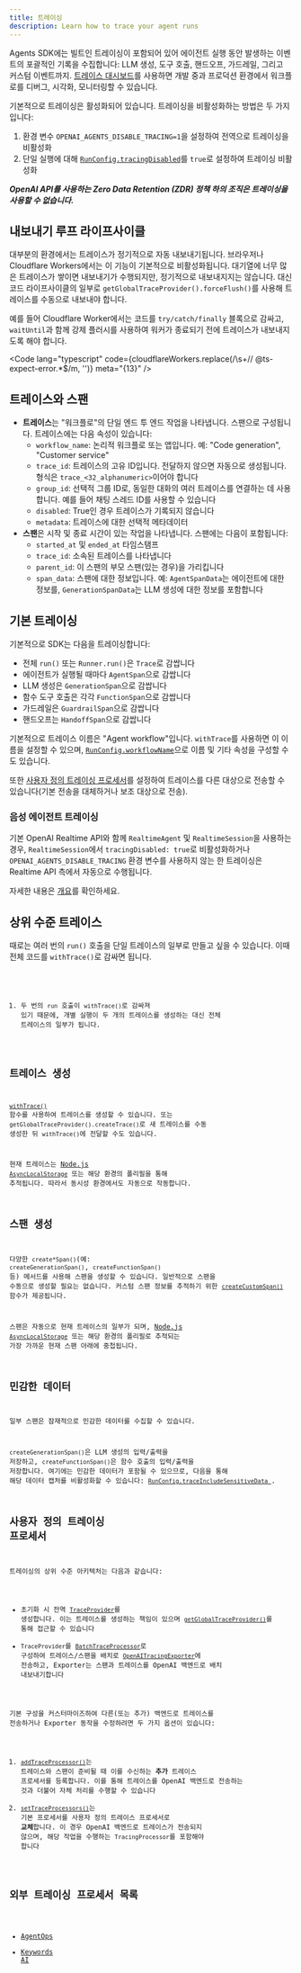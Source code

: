 ```yaml
---
title: 트레이싱
description: Learn how to trace your agent runs
---
```



Agents SDK에는 빌트인 트레이싱이 포함되어 있어 에이전트 실행 동안 발생하는 이벤트의 포괄적인 기록을 수집합니다: LLM 생성, 도구 호출, 핸드오프, 가드레일, 그리고 커스텀 이벤트까지. [트레이스 대시보드](https://platform.openai.com/traces)를 사용하면 개발 중과 프로덕션 환경에서 워크플로를 디버그, 시각화, 모니터링할 수 있습니다.

<Aside type="note">

기본적으로 트레이싱은 활성화되어 있습니다. 트레이싱을 비활성화하는 방법은 두 가지입니다:

1. 환경 변수 `OPENAI_AGENTS_DISABLE_TRACING=1`을 설정하여 전역으로 트레이싱을 비활성화
2. 단일 실행에 대해 [`RunConfig.tracingDisabled`](/openai-agents-js/openai/agents-core/type-aliases/runconfig/#tracingdisabled)를 `true`로 설정하여 트레이싱 비활성화

**_OpenAI API를 사용하는 Zero Data Retention (ZDR) 정책 하의 조직은 트레이싱을 사용할 수 없습니다._**

</Aside>

## 내보내기 루프 라이프사이클

대부분의 환경에서는 트레이스가 정기적으로 자동 내보내기됩니다. 브라우저나 Cloudflare Workers에서는 이 기능이 기본적으로 비활성화됩니다. 대기열에 너무 많은 트레이스가 쌓이면 내보내기가 수행되지만, 정기적으로 내보내지지는 않습니다. 대신 코드 라이프사이클의 일부로 `getGlobalTraceProvider().forceFlush()`를 사용해 트레이스를 수동으로 내보내야 합니다.

예를 들어 Cloudflare Worker에서는 코드를 `try/catch/finally` 블록으로 감싸고, `waitUntil`과 함께 강제 플러시를 사용하여 워커가 종료되기 전에 트레이스가 내보내지도록 해야 합니다.

<Code
  lang="typescript"
  code={cloudflareWorkers.replace(/\s+\/\/ @ts-expect-error.*$/m, '')}
  meta="{13}"
/>

## 트레이스와 스팬

- **트레이스**는 "워크플로"의 단일 엔드 투 엔드 작업을 나타냅니다. 스팬으로 구성됩니다. 트레이스에는 다음 속성이 있습니다:
  - `workflow_name`: 논리적 워크플로 또는 앱입니다. 예: "Code generation", "Customer service"
  - `trace_id`: 트레이스의 고유 ID입니다. 전달하지 않으면 자동으로 생성됩니다. 형식은 `trace_<32_alphanumeric>`이어야 합니다
  - `group_id`: 선택적 그룹 ID로, 동일한 대화의 여러 트레이스를 연결하는 데 사용합니다. 예를 들어 채팅 스레드 ID를 사용할 수 있습니다
  - `disabled`: True인 경우 트레이스가 기록되지 않습니다
  - `metadata`: 트레이스에 대한 선택적 메타데이터
- **스팬**은 시작 및 종료 시간이 있는 작업을 나타냅니다. 스팬에는 다음이 포함됩니다:
  - `started_at` 및 `ended_at` 타임스탬프
  - `trace_id`: 소속된 트레이스를 나타냅니다
  - `parent_id`: 이 스팬의 부모 스팬(있는 경우)을 가리킵니다
  - `span_data`: 스팬에 대한 정보입니다. 예: `AgentSpanData`는 에이전트에 대한 정보를, `GenerationSpanData`는 LLM 생성에 대한 정보를 포함합니다

## 기본 트레이싱

기본적으로 SDK는 다음을 트레이싱합니다:

- 전체 `run()` 또는 `Runner.run()`은 `Trace`로 감쌉니다
- 에이전트가 실행될 때마다 `AgentSpan`으로 감쌉니다
- LLM 생성은 `GenerationSpan`으로 감쌉니다
- 함수 도구 호출은 각각 `FunctionSpan`으로 감쌉니다
- 가드레일은 `GuardrailSpan`으로 감쌉니다
- 핸드오프는 `HandoffSpan`으로 감쌉니다

기본적으로 트레이스 이름은 "Agent workflow"입니다. `withTrace`를 사용하면 이 이름을 설정할 수 있으며, [`RunConfig.workflowName`](/openai-agents-js/openai/agents-core/type-aliases/runconfig/#workflowname)으로 이름 및 기타 속성을 구성할 수도 있습니다.

또한 [사용자 정의 트레이싱 프로세서](#custom-tracing-processors)를 설정하여 트레이스를 다른 대상으로 전송할 수 있습니다(기본 전송을 대체하거나 보조 대상으로 전송).

### 음성 에이전트 트레이싱

기본 OpenAI Realtime API와 함께 `RealtimeAgent` 및 `RealtimeSession`을 사용하는 경우, `RealtimeSession`에서 `tracingDisabled: true`로 비활성화하거나 `OPENAI_AGENTS_DISABLE_TRACING` 환경 변수를 사용하지 않는 한 트레이싱은 Realtime API 측에서 자동으로 수행됩니다.

자세한 내용은 [개요](/openai-agents-js/ko/guides/voice-agents)를 확인하세요.

## 상위 수준 트레이스

때로는 여러 번의 `run()` 호출을 단일 트레이스의 일부로 만들고 싶을 수 있습니다. 이때 전체 코드를 `withTrace()`로 감싸면 됩니다.

<Code lang="typescript" code={customTraceExample} />

1. 두 번의 `run` 호출이 `withTrace()`로 감싸져 있기 때문에, 개별 실행이 두 개의 트레이스를 생성하는 대신 전체 트레이스의 일부가 됩니다.

## 트레이스 생성

[`withTrace()`](/openai-agents-js/openai/agents-core/functions/withtrace/) 함수를 사용하여 트레이스를 생성할 수 있습니다. 또는 `getGlobalTraceProvider().createTrace()`로 새 트레이스를 수동 생성한 뒤 `withTrace()`에 전달할 수도 있습니다.

현재 트레이스는 [Node.js `AsyncLocalStorage`](https://nodejs.org/api/async_context.html#class-asynclocalstorage) 또는 해당 환경의 폴리필을 통해 추적됩니다. 따라서 동시성 환경에서도 자동으로 작동합니다.

## 스팬 생성

다양한 `create*Span()`(예: `createGenerationSpan()`, `createFunctionSpan()` 등) 메서드를 사용해 스팬을 생성할 수 있습니다. 일반적으로 스팬을 수동으로 생성할 필요는 없습니다. 커스텀 스팬 정보를 추적하기 위한 [`createCustomSpan()`](/openai-agents-js/openai/agents-core/functions/createcustomspan/) 함수가 제공됩니다.

스팬은 자동으로 현재 트레이스의 일부가 되며, [Node.js `AsyncLocalStorage`](https://nodejs.org/api/async_context.html#class-asynclocalstorage) 또는 해당 환경의 폴리필로 추적되는 가장 가까운 현재 스팬 아래에 중첩됩니다.

## 민감한 데이터

일부 스팬은 잠재적으로 민감한 데이터를 수집할 수 있습니다.

`createGenerationSpan()`은 LLM 생성의 입력/출력을 저장하고, `createFunctionSpan()`은 함수 호출의 입력/출력을 저장합니다. 여기에는 민감한 데이터가 포함될 수 있으므로, 다음을 통해 해당 데이터 캡처를 비활성화할 수 있습니다: [`RunConfig.traceIncludeSensitiveData
`](/openai-agents-js/openai/agents-core/type-aliases/runconfig/#traceincludesensitivedata).

## 사용자 정의 트레이싱 프로세서

트레이싱의 상위 수준 아키텍처는 다음과 같습니다:

- 초기화 시 전역 [`TraceProvider`](/openai-agents-js/openai/agents-core/classes/traceprovider)를 생성합니다. 이는 트레이스를 생성하는 책임이 있으며 [`getGlobalTraceProvider()`](/openai-agents-js/openai/agents-core/functions/getglobaltraceprovider/)를 통해 접근할 수 있습니다
- `TraceProvider`를 [`BatchTraceProcessor`](/openai-agents-js/openai/agents-core/classes/batchtraceprocessor/)로 구성하여 트레이스/스팬을 배치로 [`OpenAITracingExporter`](/openai-agents-js/openai/agents-openai/classes/openaitracingexporter/)에 전송하고, Exporter는 스팬과 트레이스를 OpenAI 백엔드로 배치 내보내기합니다

기본 구성을 커스터마이즈하여 다른(또는 추가) 백엔드로 트레이스를 전송하거나 Exporter 동작을 수정하려면 두 가지 옵션이 있습니다:

1. [`addTraceProcessor()`](/openai-agents-js/openai/agents-core/functions/addtraceprocessor)는 트레이스와 스팬이 준비될 때 이를 수신하는 **추가** 트레이스 프로세서를 등록합니다. 이를 통해 트레이스를 OpenAI 백엔드로 전송하는 것과 더불어 자체 처리를 수행할 수 있습니다
2. [`setTraceProcessors()`](/openai-agents-js/openai/agents-core/functions/settraceprocessors)는 기본 프로세서를 사용자 정의 트레이스 프로세서로 **교체**합니다. 이 경우 OpenAI 백엔드로 트레이스가 전송되지 않으며, 해당 작업을 수행하는 `TracingProcessor`를 포함해야 합니다

## 외부 트레이싱 프로세서 목록

- [AgentOps](https://docs.agentops.ai/v2/usage/typescript-sdk#openai-agents-integration)
- [Keywords AI](https://docs.keywordsai.co/integration/development-frameworks/openai-agents-sdk-js)
